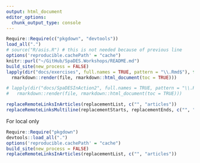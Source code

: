 ```yaml
---
output: html_document
editor_options: 
  chunk_output_type: console
---
```


```r
Require::Require(c("pkgdown", "devtools"))
load_all(".")
# source("R/asis.R") # this is not needed because of previous line
options('reproducible.cachePath' = "cache")
knitr::purl("~/GitHub/SpaDES.Workshops/README.md")
build_site(new_process = FALSE)
lapply(dir("docs/exercises", full.names = TRUE, pattern = "\\.Rmd$"), function(file)
  rmarkdown::render(file, rmarkdown::html_document(toc = TRUE)))

# lapply(dir("docs/SpaDESInAction2", full.names = TRUE, pattern = "\\.Rmd$"), function(file)
#   rmarkdown::render(file, rmarkdown::html_document(toc = TRUE)))

replaceRemoteLinksInArticles(replacementList, c("", "articles"))
replaceRemoteLinksMultiline(replacementStarts, replacementEnds, c("", "articles", "articlesJan2020", "articlesFeb2018", "articlesMay2018", "articlesSept2018", "articlesOct2019"))
```

For local only
```r
Require::Require("pkgdown")
devtools::load_all(".")
options('reproducible.cachePath' = "cache")
build_site(new_process = FALSE)
replaceRemoteLinksInArticles(replacementList, c("", "articles"))
```
